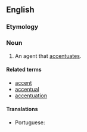 ==English==

===Etymology===
{{suffix|en|accentuate|or}}

===Noun===
{{en-noun}}

# An agent that [[accentuates]].

====Related terms====
* [[accent]]
* [[accentual]]
* [[accentuation]]

====Translations====
{{trans-top|an agent that accentuates}}
* Portuguese: {{t|pt|acentuador|m}}
{{trans-mid}}
{{trans-bottom}}